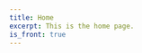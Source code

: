 ```yaml
---
title: Home
excerpt: This is the home page.
is_front: true
---
```


<Cover />

<!--<Hero 
  heading="Hero Component"
  lead="Eius necessitatibus nobis quam repudiandae officia"
  imageUrl="placeholder.jpg"
  links={<Button>Learn more</Button>}
  style={{
    bg: "muted",
    figure: {
      maxWidth: "70%",
    }
  }}
  bg="secondary"
/> -->

<!-- <Section 
  heading="Edit this page"
>
<Div style={{
  maxWidth: ["none", "none", "60%"]
}}>

### Add a block

Edit `content/pages/home/index.mdx` to add a card.

```markdown
<Card 
  heading="Iusto natus"
  imageUrl="placeholder.jpg"
>

Itaque rerum harum amet. Iusto natus corrupti minima esse. Eaque nam voluptates veritatis.

</Card>
``` 

### Customize the theme

Update the `primary` value in `src/gatsby-theme-flex/theme.js` to change the color of the button below.

<Button variant="secondary">A button</Button>

</Div>
</Section> -->

<Section heading="What do we offer?">
  <Offers />
</Section>
